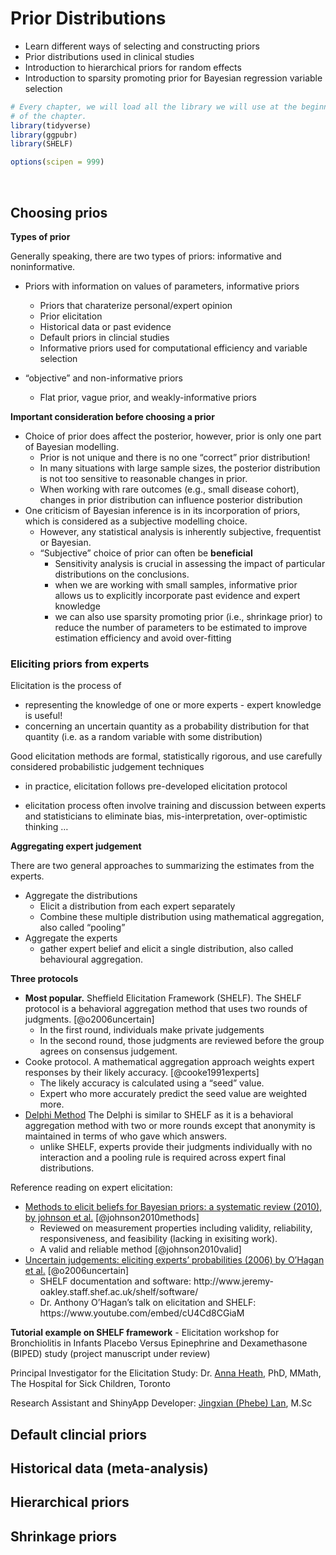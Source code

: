 # Prior Distributions {#Prior}

::: {.chapterintro data-latex=""}

- Learn different ways of selecting and constructing priors
- Prior distributions used in clinical studies
- Introduction to hierarchical priors for random effects
- Introduction to sparsity promoting prior for Bayesian regression variable selection
:::

<script src="hideOutput.js"></script>

```r
# Every chapter, we will load all the library we will use at the beginning
# of the chapter. 
library(tidyverse)
library(ggpubr)
library(SHELF)

options(scipen = 999)
```

</br>

## Choosing prios

**Types of prior**

Generally speaking, there are two types of priors: informative and noninformative.

- Priors with information on values of parameters, informative priors

    - Priors that charaterize personal/expert opinion
    - Prior elicitation
    - Historical data or past evidence
    - Default priors in clincial studies
    - Informative priors used for computational efficiency and variable selection
    
- "objective" and non-informative priors

    - Flat prior, vague prior, and weakly-informative priors


**Important consideration before choosing a prior**

- Choice of prior does affect the posterior, however, prior is only one part of Bayesian modelling.
    - Prior is not unique and there is no one "correct" prior distribution!
    - In many situations with large sample sizes, the posterior distribution is not too sensitive to reasonable changes in prior.
    - When working with rare outcomes (e.g., small disease cohort), changes in prior distribution can influence posterior distribution

- One criticism of Bayesian inference is in its incorporation of priors, which is considered as a subjective modelling choice. 
    - However, any statistical analysis is inherently subjective, frequentist or Bayesian.
    - "Subjective" choice of prior can often be **beneficial**
        - Sensitivity analysis is crucial in assessing the impact of particular distributions on the conclusions.
        - when we are working with small samples, informative prior allows us to explicitly incorporate past evidence and expert knowledge
        - we can also use sparsity promoting prior (i.e., shrinkage prior) to reduce the number of parameters to be estimated to improve estimation efficiency and avoid over-fitting
        
### Eliciting priors from experts

Elicitation is the process of

- representing the knowledge of one or more experts - expert knowledge is useful!
- concerning an uncertain quantity as a probability distribution for that quantity (i.e. as a random variable with some distribution)
    
Good elicitation methods are formal, statistically rigorous, and use carefully considered probabilistic judgement techniques

- in practice, elicitation follows pre-developed elicitation protocol

- elicitation process often involve training and discussion between experts and statisticians to eliminate bias, mis-interpretation, over-optimistic thinking ...



**Aggregating expert judgement**

There are two general approaches to summarizing the estimates from the experts.

- Aggregate the distributions
    - Elicit a distribution from each expert separately
    - Combine these multiple distribution using mathematical aggregation, also called "pooling"
    
- Aggregate the experts
    - gather expert belief and elicit a single distribution, also called behavioural aggregation. 

       
        
**Three protocols**

- **Most popular.** Sheffield Elicitation Framework (SHELF). The SHELF protocol is a behavioral aggregation method that uses two rounds of judgments. [@o2006uncertain]
    - In the first round, individuals make private judgements
    - In the second round, those judgments are reviewed before the group agrees on consensus judgement. 

- Cooke protocol. A mathematical aggregation approach weights expert responses by their likely accuracy. [@cooke1991experts]
    - The likely accuracy is calculated using a "seed" value.
    - Expert who more accurately predict the seed value are weighted more.
    
- [Delphi Method](https://www.rand.org/topics/delphi-method.html) The Delphi is similar to SHELF as it is a behavioral aggregation method with two or more rounds except that anonymity is maintained in terms of who gave which answers. 
    - unlike SHELF, experts provide their judgments individually with no interaction and a pooling rule is required across expert final distributions.


Reference reading on expert elicitation: 

- [Methods to elicit beliefs for Bayesian priors: a systematic review (2010), by johnson et al.](https://www.sciencedirect.com/science/article/pii/S0895435609001759?casa_token=hejHbiF8uv4AAAAA:wfJlHvZYsIkhyGIrPooRQuO8Bz57fPoe_wYhUvW4xA02hio_LDCZF8KzGykdotVcPCQSVQchDSs#bib24) [@johnson2010methods] 
    - Reviewed on measurement properties including validity,
reliability, responsiveness, and feasibility (lacking in exisiting work).
    - A valid and reliable method [@johnson2010valid] 

- [Uncertain judgements: eliciting experts' probabilities (2006) by O'Hagan et al.](https://librarysearch.library.utoronto.ca/permalink/01UTORONTO_INST/fedca1/cdi_crossref_primary_10_1007_s11336_007_9036_x) [@o2006uncertain]
    - SHELF documentation and software: http://www.jeremy-oakley.staff.shef.ac.uk/shelf/software/
    - Dr. Anthony O'Hagan's talk on elicitation and SHELF: https://www.youtube.com/embed/cU4Cd8CGiaM



::: {.workedexample data-latex=""}
**Tutorial example on SHELF framework** - Elicitation workshop for Bronchiolitis in Infants Placebo Versus Epinephrine and Dexamethasone (BIPED) study (project manuscript under review)

Principal Investigator for the Elicitation Study: Dr. [Anna Heath](https://www.sickkids.ca/en/staff/h/anna-heath/), PhD, MMath, The Hospital for Sick Children, Toronto

Research Assistant and ShinyApp Developer: [Jingxian (Phebe) Lan](https://www.linkedin.com/in/phebelan/), M.Sc

:::






## Default clincial priors




## Historical data (meta-analysis)



## Hierarchical priors



## Shrinkage priors





    
